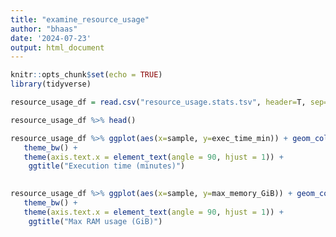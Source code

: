 ```yaml
---
title: "examine_resource_usage"
author: "bhaas"
date: '2024-07-23'
output: html_document
---
```


```r
knitr::opts_chunk$set(echo = TRUE)
library(tidyverse)
```

```r

resource_usage_df = read.csv("resource_usage.stats.tsv", header=T, sep="\t")

resource_usage_df %>% head()

```


```r

resource_usage_df %>% ggplot(aes(x=sample, y=exec_time_min)) + geom_col(aes(fill=prog)) + facet_wrap(~prog) +
   theme_bw() +
   theme(axis.text.x = element_text(angle = 90, hjust = 1)) +
    ggtitle("Execution time (minutes)")
   
```


```r

resource_usage_df %>% ggplot(aes(x=sample, y=max_memory_GiB)) + geom_col(aes(fill=prog)) + facet_wrap(~prog) +
   theme_bw() +
   theme(axis.text.x = element_text(angle = 90, hjust = 1)) +
    ggtitle("Max RAM usage (GiB)")
   


```









